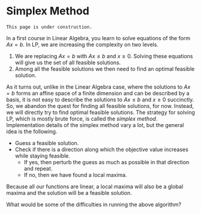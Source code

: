 # Simplex Method {.unlisted .unnumbered}

```
This page is under construction.
```

In a first course in Linear Algebra, you learn to solve equations of the form $A x = b$. In LP, we are increasing the complexity on two levels.

1. We are replacing $Ax = b$ with $Ax \leq b$ and $x \ge 0$. Solving these equations will give us the set of all feasible solutions. 
2. Among all the feasible solutions we then need to find an optimal feasible solution.

As it turns out, unlike in the Linear Algebra case, where the solutions to $Ax = b$ forms an affine space of a finite dimension and can be described by a basis, it is not easy to describe the solutions to $Ax \leq b$ and $x \ge 0$ succinctly. So, we abandon the quest for finding all feasible solutions, for now. Instead, we will directly try to find optimal feasible solutions. The strategy for solving LP, which is mostly brute force, is called the *simplex method*. Implementation details of the simplex method vary a lot, but the general idea is the following.

- Guess a feasible solution.
- Check if there is a direction along which the objective value increases while staying feasible.
    - If yes, then perturb the guess as much as possible in that direction and repeat.
    - If no, then we have found a local maxima.


Because all our functions are linear, a local maxima will also be a global maxima and the solution will be a feasible solution.

::: {.exercise}
What would be some of the difficulties in running the above algorithm?
:::